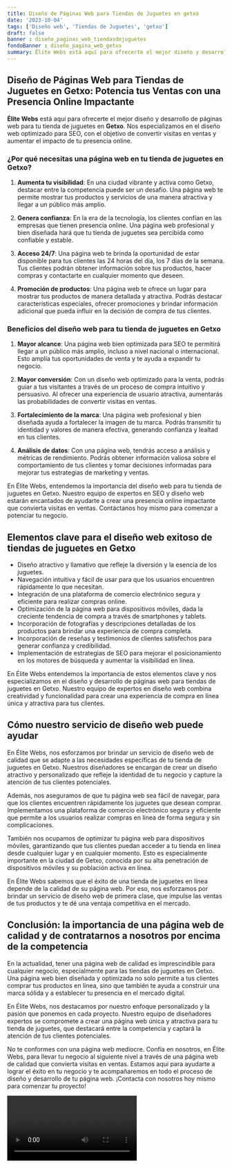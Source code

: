 ```yaml
---
title: Diseño de Páginas Web para Tiendas de Juguetes en getxo
date: '2023-10-04'
tags: ['Diseño web', 'Tiendas de Juguetes', 'getxo']
draft: false
banner : diseño_paginas_web_tiendasdejuguetes
fondoBanner : diseño_pagina_web_getxo
summary: Élite Webs está aquí para ofrecerte el mejor diseño y desarrollo de páginas web para tu tienda de juguetes en Getxo. Nos especializamos en el diseño web optimizado para SEO, con el objetivo de convertir visitas en ventas y aumentar el impacto de tu presencia online.
---
```


## Diseño de Páginas Web para Tiendas de Juguetes en Getxo: Potencia tus Ventas con una Presencia Online Impactante

**Élite Webs** está aquí para ofrecerte el mejor diseño y desarrollo de páginas web para tu tienda de juguetes en **Getxo**. Nos especializamos en el diseño web optimizado para SEO, con el objetivo de convertir visitas en ventas y aumentar el impacto de tu presencia online.

### ¿Por qué necesitas una página web en tu tienda de juguetes en Getxo?

1. **Aumenta tu visibilidad**: En una ciudad vibrante y activa como Getxo, destacar entre la competencia puede ser un desafío. Una página web te permite mostrar tus productos y servicios de una manera atractiva y llegar a un público más amplio. 

2. **Genera confianza**: En la era de la tecnología, los clientes confían en las empresas que tienen presencia online. Una página web profesional y bien diseñada hará que tu tienda de juguetes sea percibida como confiable y estable.

3. **Acceso 24/7**: Una página web te brinda la oportunidad de estar disponible para tus clientes las 24 horas del día, los 7 días de la semana. Tus clientes podrán obtener información sobre tus productos, hacer compras y contactarte en cualquier momento que deseen.

4. **Promoción de productos**: Una página web te ofrece un lugar para mostrar tus productos de manera detallada y atractiva. Podrás destacar características especiales, ofrecer promociones y brindar información adicional que pueda influir en la decisión de compra de tus clientes.

### Beneficios del diseño web para tu tienda de juguetes en Getxo

1. **Mayor alcance**: Una página web bien optimizada para SEO te permitirá llegar a un público más amplio, incluso a nivel nacional o internacional. Esto amplía tus oportunidades de venta y te ayuda a expandir tu negocio.

2. **Mayor conversión**: Con un diseño web optimizado para la venta, podrás guiar a tus visitantes a través de un proceso de compra intuitivo y persuasivo. Al ofrecer una experiencia de usuario atractiva, aumentarás las probabilidades de convertir visitas en ventas.

3. **Fortalecimiento de la marca**: Una página web profesional y bien diseñada ayuda a fortalecer la imagen de tu marca. Podrás transmitir tu identidad y valores de manera efectiva, generando confianza y lealtad en tus clientes.

4. **Análisis de datos**: Con una página web, tendrás acceso a análisis y métricas de rendimiento. Podrás obtener información valiosa sobre el comportamiento de tus clientes y tomar decisiones informadas para mejorar tus estrategias de marketing y ventas.

En Élite Webs, entendemos la importancia del diseño web para tu tienda de juguetes en Getxo. Nuestro equipo de expertos en SEO y diseño web estarán encantados de ayudarte a crear una presencia online impactante que convierta visitas en ventas. Contáctanos hoy mismo para comenzar a potenciar tu negocio.

<GifSeo />

<Cta />

## Elementos clave para el diseño web exitoso de tiendas de juguetes en Getxo

- Diseño atractivo y llamativo que refleje la diversión y la esencia de los juguetes.
- Navegación intuitiva y fácil de usar para que los usuarios encuentren rápidamente lo que necesitan.
- Integración de una plataforma de comercio electrónico segura y eficiente para realizar compras online.
- Optimización de la página web para dispositivos móviles, dada la creciente tendencia de compra a través de smartphones y tablets.
- Incorporación de fotografías y descripciones detalladas de los productos para brindar una experiencia de compra completa.
- Incorporación de reseñas y testimonios de clientes satisfechos para generar confianza y credibilidad.
- Implementación de estrategias de SEO para mejorar el posicionamiento en los motores de búsqueda y aumentar la visibilidad en línea.

En Élite Webs entendemos la importancia de estos elementos clave y nos especializamos en el diseño y desarrollo de páginas web para tiendas de juguetes en Getxo. Nuestro equipo de expertos en diseño web combina creatividad y funcionalidad para crear una experiencia de compra en línea única y atractiva para tus clientes.

## Cómo nuestro servicio de diseño web puede ayudar

En Élite Webs, nos esforzamos por brindar un servicio de diseño web de calidad que se adapte a las necesidades específicas de tu tienda de juguetes en Getxo. Nuestros diseñadores se encargan de crear un diseño atractivo y personalizado que refleje la identidad de tu negocio y capture la atención de tus clientes potenciales.

Además, nos aseguramos de que tu página web sea fácil de navegar, para que los clientes encuentren rápidamente los juguetes que desean comprar. Implementamos una plataforma de comercio electrónico segura y eficiente que permite a los usuarios realizar compras en línea de forma segura y sin complicaciones.

También nos ocupamos de optimizar tu página web para dispositivos móviles, garantizando que tus clientes puedan acceder a tu tienda en línea desde cualquier lugar y en cualquier momento. Esto es especialmente importante en la ciudad de Getxo, conocida por su alta penetración de dispositivos móviles y su población activa en línea.

En Élite Webs sabemos que el éxito de una tienda de juguetes en línea depende de la calidad de su página web. Por eso, nos esforzamos por brindar un servicio de diseño web de primera clase, que impulse las ventas de tus productos y te dé una ventaja competitiva en el mercado.

## Conclusión: la importancia de una página web de calidad y de contratarnos a nosotros por encima de la competencia

En la actualidad, tener una página web de calidad es imprescindible para cualquier negocio, especialmente para las tiendas de juguetes en Getxo. Una página web bien diseñada y optimizada no solo permite a tus clientes comprar tus productos en línea, sino que también te ayuda a construir una marca sólida y a establecer tu presencia en el mercado digital.

En Élite Webs, nos destacamos por nuestro enfoque personalizado y la pasión que ponemos en cada proyecto. Nuestro equipo de diseñadores expertos se compromete a crear una página web única y atractiva para tu tienda de juguetes, que destacará entre la competencia y captará la atención de tus clientes potenciales.

No te conformes con una página web mediocre. Confía en nosotros, en Élite Webs, para llevar tu negocio al siguiente nivel a través de una página web de calidad que convierta visitas en ventas. Estamos aquí para ayudarte a lograr el éxito en tu negocio y te acompañaremos en todo el proceso de diseño y desarrollo de tu página web. ¡Contacta con nosotros hoy mismo para comenzar tu proyecto!

<Video />

<CtaBot job='Tiendas de Juguetes' city='getxo'/>

<Gmaps query='getxo+españa+maps' />